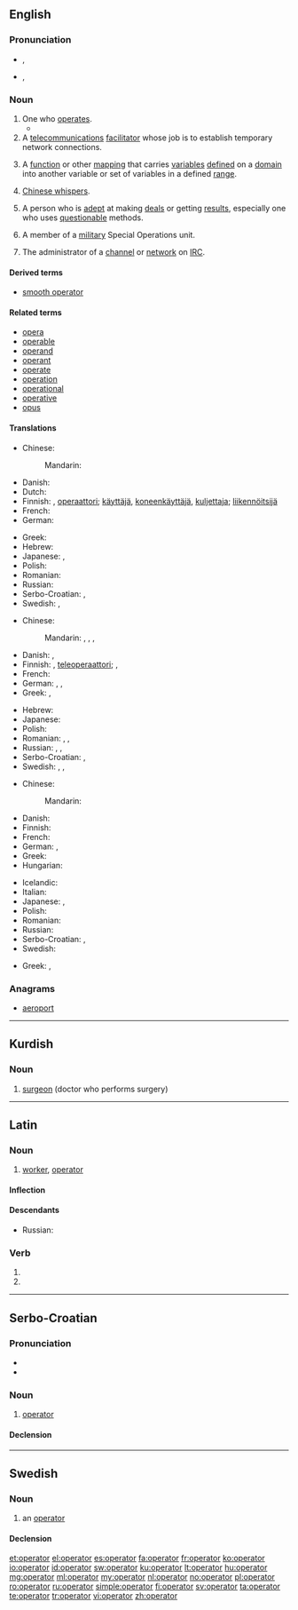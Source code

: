 {{also|Operator|operatör|operátor}}
==English==

{{wikipedia}}

===Pronunciation===
* {{a|RP}} {{IPA|/ˈɒpəɹeɪtə/}}, {{X-SAMPA|/"Qp@reIt@/}}
* {{a|GenAm}} {{IPA|/ˈɑːpəɹeɪtɚ/}}, {{X-SAMPA|/"A:p@reIt@`/}}

===Noun===
{{en-noun}}

# One who [[operate]]s.
#*{{quote-book|year=1898|author={{w|Winston Churchill (novelist)|Winston Churchill}}
|title={{w|The Celebrity}}|chapter=1
|passage=The stories did not seem to me to touch life. […] They left me with the impression of a well-delivered stereopticon lecture, with characters about as life-like as the shadows on the screen, and whisking on and off, at the mercy of the '''operator'''.}}
# A [[telecommunications]] [[facilitator]] whose job is to establish temporary network connections.
# {{context|mathematics|lang=en}} A [[function]] or other [[mapping]] that carries [[variables]] [[defined]] on a [[domain]] into another variable or set of variables in a defined [[range]].
# [[Chinese whispers]].
# {{context|informal|lang=en}} A person who is [[adept]] at making [[deal]]s or getting [[results]], especially one who uses [[questionable]] methods.
# A member of a [[military]] Special Operations unit.
# {{context|computing|lang=en}} The administrator of a [[channel]] or [[network]] on [[IRC]].

====Derived terms====
* [[smooth operator]]

====Related terms====
* [[opera]]
* [[operable]]
* [[operand]]
* [[operant]]
* [[operate]]
* [[operation]]
* [[operational]]
* [[operative]]
* [[opus]]

====Translations====
{{trans-top|one who operates}}
* Chinese:
*: Mandarin: {{t+|cmn|操作者|tr=cāozuòzhě|sc=Hani}}
* Danish: {{t|da|operatør}}
* Dutch: {{t|nl|bediener|m}}
* Finnish: {{t|fi|toimija}}, [[operaattori]]; [[käyttäjä]], [[koneenkäyttäjä]], [[kuljettaja]]; [[liikennöitsijä]]
* French: {{t+|fr|opérateur|m}}
* German: {{t+|de|Betreiber|m}}
{{trans-mid}}
* Greek: {{t+|el|χειριστής|m|tr=cheiristís|sc=Grek}}
* Hebrew: {{t|he|מפעיל|m|tr=maf3íl|sc=Hebr}}
* Japanese: {{t|ja|操作者|tr=そうさしゃ, sōsasha|sc=Jpan}}, {{t|ja|オペレーター|tr=operētā|sc=Jpan}}
* Polish: {{t+|pl|operator|m}}
* Romanian: {{t|ro|operator}}
* Russian: {{t+|ru|оператор|m|tr=operátor|sc=Cyrl}}
* Serbo-Croatian: {{t|sh|operater|m}}, {{t|sh|оператер|m}}
* Swedish: {{t+|sv|operatör|c}}, {{t+|sv|kirurg|c}}
{{trans-bottom}}

{{trans-top|telecommunications operator}}
* Chinese:
*: Mandarin: {{t|cmn|話務員|sc=Hani}}, {{t+|cmn|话务员|tr=huàwùyuán|sc=Hani}}, {{t+|cmn|接線員|sc=Hani}}, {{t|cmn|接线员|tr=jiēxiànyuán|sc=Hani}}
* Danish: {{t|da|telefonist}}, {{t|da|telefonistinde}}
* Finnish: {{t+|fi|operaattori}}, [[teleoperaattori]]; {{t|fi|keskuksenhoitaja}}, {{t|fi|vaihteenhoitaja}}
* French: {{t+|fr|téléphoniste|m|f}}
* German: {{t+|de|Telefonist|f}}, {{t+|de|Telefonistin|f}}, {{t+|de|Vermittlung|f}}
* Greek: {{t+|el|τηλεφωνητής|m|tr=tilefonitís|sc=Grek}},  {{t+|el|τηλεφωνήτρια|f|tr=tilefonítria|sc=Grek}}
{{trans-mid}}
* Hebrew: {{t|he|מרכזיה|f|tr=merkaziyá|sc=Hebr}}
* Japanese: {{t|ja|交換手|tr=こうかんしゅ, kōkanshu|sc=Jpan}}
* Polish: {{t+|pl|operator|m}}
* Romanian: {{t|ro|operator}}, {{t|ro|operatoare|f}}, {{t|ro|telefonistă|f}}
* Russian: {{t+|ru|телефонист|m|tr=telefoníst|sc=Cyrl}}, {{t+|ru|телефонистка|f|tr=telefonístka|sc=Cyrl}}, {{t+|ru|оператор|m|tr=operátor|sc=Cyrl}}
* Serbo-Croatian: {{t|sh|operater|m}}, {{t|sh|оператер|m}}
* Swedish: {{t|sv|telefonist|c}}, {{t|sv|telebolag|n}}, {{t+|sv|operatör|c}}
{{trans-bottom}}

{{trans-top|mathematical operator}}
* Chinese:
*: Mandarin: {{t+|cmn|算子|tr=suànzi|sc=Hani}}
* Danish: {{t|da|operator}}
* Finnish: {{t+|fi|operaattori}}
* French: {{t+|fr|opérateur|m}}
* German: {{t+|de|Operator|m}}, {{t|de|Rechenzeichen|n}}
* Greek: {{t+|el|τελεστής|m|tr=telestís|sc=Grek}}
* Hungarian: {{t|hu|műveleti jel}}
{{trans-mid}}
* Icelandic: {{t|is|virki|m}}
* Italian: {{t+|it|operatore|m}}
* Japanese: {{t|ja|演算子|tr=えんざんし, enzanshi|sc=Jpan}}, {{t|ja|作用素|tr=さようそ, sayōso|sc=Jpan}}
* Polish: {{t+|pl|operator|m}}
* Romanian: {{t|ro|operator}}
* Russian: {{t+|ru|оператор|m|tr=operátor|sc=Cyrl}}
* Serbo-Croatian: {{t|sh|operator|m}}, {{t|sh|djelatelj|m}}
* Swedish: {{t+|sv|operator|c}}
{{trans-bottom}}

{{trans-see|Chinese whispers}}

{{trans-top|the administrator of a channel or network on IRC}}
* Greek: {{t+|el|διαχειριστής|m|tr=diacheiristís|sc=Grek}}, {{t+|el|διαχειρίστρια|f|tr=diacheirístria|sc=Grek}}
{{trans-mid}}
{{trans-bottom}}

===Anagrams===
* [[aeroport#English|aeroport]]

----

==Kurdish==

===Noun===
{{ku-noun}}

# [[surgeon]] (doctor who performs surgery)

{{tbot entry|Kurdish|surgeon|2008|April|ku}}

----

==Latin==

===Noun===
{{la-noun|operātor|operatoris|operātōris|m|third}}

# [[worker]], [[#English|operator]]

====Inflection====
{{la-decl-3rd|operātor|operātōr}}

====Descendants====
* Russian: {{l|ru|оператор}}

===Verb===
{{la-verb-form|operātor}}

# {{conjugation of|operor||2|s|fut|act|imp|lang=la}}
# {{conjugation of|operor||3|s|fut|act|imp|lang=la}}

----

==Serbo-Croatian==

===Pronunciation===
* {{IPA|/opěraːtor/|lang=sh}}
* {{hyphenation|o|pe|ra|tor}}

===Noun===
{{sh-noun|g=m|head=opèrātor|r|оператор|опѐра̄тор}}

# {{context|mathematics|lang=sh}} [[#English|operator]]

====Declension====
{{sh-decl-noun
|operator|operatori
|operatora|operatora
|operatoru|operatorima
|operator|operatore
|operatore|operatori
|operatoru|operatorima
|operatorom|operatorima
}}

----

==Swedish==

===Noun===
{{sv-noun|c}}

# {{context|mathematics|computing|lang=sv}} an [[#English|operator]]

====Declension====
{{sv-noun-reg-r-c|3=operatore}}

[[et:operator]]
[[el:operator]]
[[es:operator]]
[[fa:operator]]
[[fr:operator]]
[[ko:operator]]
[[io:operator]]
[[id:operator]]
[[sw:operator]]
[[ku:operator]]
[[lt:operator]]
[[hu:operator]]
[[mg:operator]]
[[ml:operator]]
[[my:operator]]
[[nl:operator]]
[[no:operator]]
[[pl:operator]]
[[ro:operator]]
[[ru:operator]]
[[simple:operator]]
[[fi:operator]]
[[sv:operator]]
[[ta:operator]]
[[te:operator]]
[[tr:operator]]
[[vi:operator]]
[[zh:operator]]